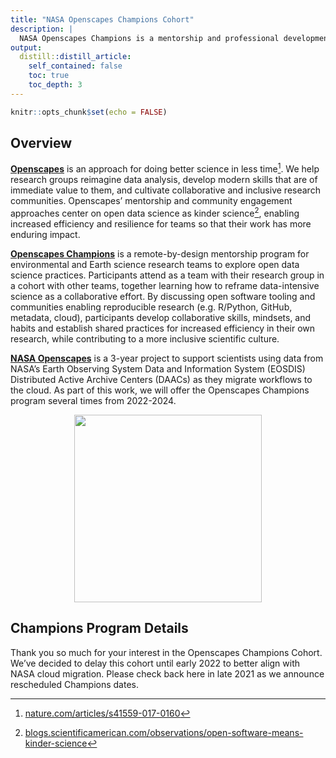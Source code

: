 ```yaml
---
title: "NASA Openscapes Champions Cohort"
description: |
  NASA Openscapes Champions is a mentorship and professional development opportunity for research teams using data from NASA Distributed Active Archive Centers (DAACs) and interested in open science and migrating their analytical workflows to the cloud. 
output:
  distill::distill_article:
    self_contained: false
    toc: true
    toc_depth: 3
---
```


```r
knitr::opts_chunk$set(echo = FALSE)
```



## Overview

**[Openscapes](https://openscapes.org)** is an approach for doing better science in less time[^1]. We help research groups reimagine data analysis, develop modern skills that are of immediate value to them, and cultivate collaborative and inclusive research communities. Openscapes’ mentorship and community engagement approaches center on open data science as kinder science[^2], enabling increased efficiency and resilience for teams so that their work has more enduring impact.

**[Openscapes Champions](https://openscapes.org/champions)** is a remote-by-design mentorship program for environmental and Earth science research teams to explore open data science practices. Participants attend as a team with their research group in a cohort with other teams, together learning how to reframe data-intensive science as a collaborative effort. By discussing open software tooling and communities enabling reproducible research (e.g. R/Python, GitHub, metadata, cloud), participants develop collaborative skills, mindsets, and habits and establish shared practices for increased efficiency in their own research, while contributing to a more inclusive scientific culture.

**[NASA Openscapes](https://nasa-openscapes.github.io)** is a 3-year project to support scientists using data from NASA’s Earth Observing System Data and Information System (EOSDIS) Distributed Active Archive Centers (DAACs) as they migrate workflows to the cloud. As part of this work, we will offer the Openscapes Champions program several times from 2022-2024.



<center>
    <img src="img/nasa-openscapes.png" width="300px">
</center>

## Champions Program Details

Thank you so much for your interest in the Openscapes Champions Cohort.  We’ve decided to delay this cohort until early 2022 to better align with NASA cloud migration. Please check back here in late 2021 as we announce rescheduled Champions dates.


<!---

The NASA Openscapes Champions Cohort will run from August - November 2021. We will meet as a cohort twice monthly over four months, on alternating Thursdays.

*   **Dates:** August 12 & 26, September 9 & 23, October 7 & 21, November 4 & 18
*   **Times:** 10:00-11:30 am Pacific Time
*   **Where:** remotely, via Zoom
*   **Who: **Cohort of 6-8 research groups that work with data from NASA DAACs. Each team consists of a team lead (faculty, principal investigator, etc) and up to 4 team members of your choice (graduate students, post docs, research technicians, etc). 
*   **Cost:** Free; this opportunity is supported by NASA through a grant to Openscapes at the University of California Santa Barbara
*   **Expected time commitment:** 5hrs/month for 4 months, which accounts for a 3 hours/month of synchronous Zoom calls, and the remaining time for collaborating with your research group in between calls.

## Nominate your team to participate

Nominate your team by completing **[this Google Form](https://docs.google.com/forms/d/e/1FAIpQLSdWC8W0f1URDHV2KdPE6a53AH18FimdlOgFBhaDDhiNHJ6sMA/viewform?usp=sf_link) by June 25, 2021**. This opportunity is open only to research groups that work with data from NASA DAACs. Priority will be given to researchers using data from DAACs participating in Openscapes this year: LP DAAC, NSIDC, PO.DAAC, GES DISC, and ASDC.

Please submit one nomination per team, preferably by the team lead (faculty, principal investigator, etc). We will confirm participation by mid July 2021. 

Learn more about the [Openscapes Champions Program](https://openscapes.org/champions) and [FAQs about forming your team](https://openscapes.org/faq). Questions? Contact Openscapes: openscapes at nceas.ucsb.edu

## Frequently Asked Questions

In addition to the [FAQs about forming your team](https://openscapes.org/faq), here are a few FAQs for this NASA Champions Cohort: 

### Are we a good fit?

The Openscapes Science Champions is meant to build on short cloud workshops when people say "OK, now I want to do that with my data..."  Our hope was that teams we select will be working with NASA data that is already in the cloud (or will be on the cloud this early this fall). We want these teams to be supported in making the transition to the cloud and to actually change the way they work, not only learn skills. By November, we'd like the teams to be applying this to their work daily. 

### Can my whole research group participate?

We are looking for a max of 5 people per team, including the team lead. This will likely be a subset of a whole research group. In the weeks between each Cohort Call, we ask that the teams meet together to have a '[seaside chat](https://www.openscapes.org/blog/2019/03/10/seaside-chats/)' with their whole research group, where they talk about their data issues, what they are learning and how they are moving forward along their pathway towards making this transition. 

--->

[^1]:
     [nature.com/articles/s41559-017-0160](https://nature.com/articles/s41559-017-0160) 

[^2]:
     [blogs.scientificamerican.com/observations/open-software-means-kinder-science](https://blogs.scientificamerican.com/observations/open-software-means-kinder-science) 
